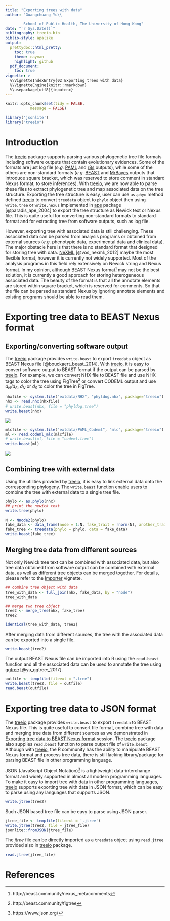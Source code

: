 ```yaml
---
title: "Exporting trees with data"
author: "Guangchuang Yu\\

        School of Public Health, The University of Hong Kong"
date: "`r Sys.Date()`"
bibliography: treeio.bib
biblio-style: apalike
output:
  prettydoc::html_pretty:
    toc: true
    theme: cayman
    highlight: github
  pdf_document:
    toc: true
vignette: >
  %\VignetteIndexEntry{02 Exporting trees with data}
  %\VignetteEngine{knitr::rmarkdown}
  %\usepackage[utf8]{inputenc}
---
```


```r
knitr::opts_chunk$set(tidy = FALSE,
		   message = FALSE)
```


```r
library('jsonlite')
library("treeio")
```

# Introduction

The [treeio](https://bioconductor.org/packages/treeio/) package supports parsing
various phylogenetic tree file formats including software outputs that contain
evolutionary evidences. Some of the formats are just log file
(*e.g.* [PAML](http://abacus.gene.ucl.ac.uk/software/paml.html)
and [r8s](http://ginger.ucdavis.edu/r8s) outputs), while some of the others are
non-standard formats (*e.g.* [BEAST](http://beast2.org/)
and [MrBayes](http://nbisweden.github.io/MrBayes/) outputs that introduce square
bracket, which was reserved to store comment in standard Nexus format, to store
inferences). With [treeio](https://bioconductor.org/packages/treeio/), we are
now able to parse these files to extract phylogenetic tree and map associated
data on the tree structure. Exporting the tree structure is easy, user can use
`as.phyo` method defined [treeio](https://bioconductor.org/packages/treeio/) to
convert `treedata` object to `phylo` object then using `write.tree` or
`write.nexus` implemented
in [ape](https://cran.r-project.org/web/packages/ape/index.html) package
[@paradis_ape_2004] to export the tree structure as Newick text or Nexus file.
This is quite useful for converting non-standard formats to standard format and
for extracting tree from software outputs, such as log file.


However, exporting tree with associated data is still challenging. These
associated data can be parsed from analysis programs or obtained from external
sources (*e.g.* phenotypic data, experimental data and clinical data). The major
obstacle here is that there is no standard format that designed for storing
tree with data. [NeXML](http://www.nexml.org/) [@vos_nexml:_2012] maybe the most
flexible format, however it is currently not widely supported. Most of the
analysis programs in this field rely extensively on Newick string and Nexus
format. In my opinion, although BEAST Nexus
format^[http://beast.community/nexus_metacomments] may not be the best solution,
it is currently a good approach for storing heterogeneous associated data. The
beauty of the format is that all the annotate elements are stored within square
bracket, which is reserved for comments. So that the file can be parsed as
standard Nexus by ignoring annotate elements and existing programs should be
able to read them.

# Exporting tree data to BEAST Nexus format


## Exporting/converting software output

The [treeio](https://bioconductor.org/packages/treeio/) package provides
`write.beast` to export `treedata` object as BEAST Nexus file [@bouckaert_beast_2014].
With [treeio](https://bioconductor.org/packages/treeio/), it is easy to convert
software output to BEAST format if the output can be parsed
by [treeio](https://bioconductor.org/packages/treeio/). For example, we can
convert NHX file to BEAST file and use NHX tags to color the tree using
FigTree^[http://beast.community/figtree] or convert CODEML output and use
*d~N~/d~S~*, *d~N~* or *d~S~* to color the tree in FigTree.

```r
nhxfile <- system.file("extdata/NHX", "phyldog.nhx", package="treeio")
nhx <- read.nhx(nhxfile)
# write.beast(nhx, file = "phyldog.tree")
write.beast(nhx)
```

![](figures/phyldog.png)


```r
mlcfile <- system.file("extdata/PAML_Codeml", "mlc", package="treeio")
ml <- read.codeml_mlc(mlcfile)
# write.beast(ml, file = "codeml.tree")
write.beast(ml)
```

![](figures/codeml.png)


## Combining tree with external data

Using the utilities provided
by [treeio](https://bioconductor.org/packages/treeio/), it is easy to link
external data onto the corresponding phylogeny. The `write.beast` function enable users
to combine the tree with external data to a single tree file.



```r
phylo <- as.phylo(nhx)
## print the newick text
write.tree(phylo)

N <- Nnode2(phylo)
fake_data <- data_frame(node = 1:N, fake_trait = rnorm(N), another_trait = runif(N))
fake_tree <- treedata(phylo = phylo, data = fake_data)
write.beast(fake_tree)
```


## Merging tree data from different sources

Not only Newick tree text can be combined with associated data, but also tree
data obtained from software output can be combined with external data, as well
as different tree objects can be merged together. For details, please refer to
the [Importer](Importer.html) vignette.


```r
## combine tree object with data
tree_with_data <- full_join(nhx, fake_data, by = "node")
tree_with_data

## merge two tree object
tree2 <- merge_tree(nhx, fake_tree)
tree2

identical(tree_with_data, tree2)
```

After merging data from different sources, the tree with the associated data can
be exported into a single file.

```r
write.beast(tree2)
```

The output BEAST Nexus file can be imported into R using the `read.beast`
function and all the associated data can be used to annotate the tree
using [ggtree](https://bioconductor.org/packages/ggtree/) [@yu_ggtree:_2017].


```r
outfile <- tempfile(fileext = ".tree")
write.beast(tree2, file = outfile)
read.beast(outfile)
```

# Exporting tree data to JSON format

The [treeio](https://bioconductor.org/packages/treeio/) package provides
`write.beast` to export `treedata` to BEAST Nexus file. This is quite useful
to convert file format, combine tree with data and merging tree data from
different sources as we demonstrated in
[Exporting tree data to BEAST Nexus format](#exporting-tree-data-to-beast-nexus-format) session.
The [treeio](https://bioconductor.org/packages/treeio/) package also supplies
`read.beast` function to parse output file of `write.beast`. Although
with [treeio](https://bioconductor.org/packages/treeio/), the R community has the ability to
manipulate BEAST Nexus format and process tree data, there is still lacking
library/package for parsing BEAST file in other programming language.

JSON (JavaScript Object Notation)^[https://www.json.org/] is a lightweight data-interchange format and
widely supported in almost all modern programming languages. To make it easy
to import tree with data in other programming
languages, [treeio](https://bioconductor.org/packages/treeio/) supports
exporting tree with data in JSON format, which can be easy to parse using any
languages that supports JSON.

```r
write.jtree(tree2)
```

Such JSON based tree file can be easy to parse using JSON parser.

```r
jtree_file <- tempfile(fileext = '.jtree')
write.jtree(tree2, file = jtree_file)
jsonlite::fromJSON(jtree_file)
```


The *jtree* file can be directly imported as a `treedata` object using
`read.jtree` provided also
in [treeio](https://bioconductor.org/packages/treeio/) package.

```r
read.jtree(jtree_file)
```

# References



